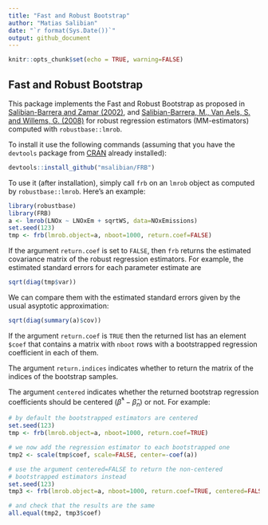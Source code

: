 ```yaml
---
title: "Fast and Robust Bootstrap"
author: "Matias Salibian"
date: "`r format(Sys.Date())`"
output: github_document
---
```


```r
knitr::opts_chunk$set(echo = TRUE, warning=FALSE)
```

## Fast and Robust Bootstrap

This package implements the Fast and Robust Bootstrap as proposed in 
[Salibian-Barrera and Zamar (2002)](http://dx.doi.org/10.1214/aos/1021379865), and
[Salibian-Barrera, M., Van Aels, S. and Willems, G. (2008)](http://dx.doi.org/10.1007/s10260-007-0048-6) for robust regression estimators (MM-estimators) computed with 
`robustbase::lmrob`. 

To install it use the following commands (assuming that you have
the `devtools` package from [CRAN](https://cran.r-project.org) 
already installed): 
```R
devtools::install_github("msalibian/FRB")
```
To use it (after installation), simply call `frb` on an `lmrob` object as computed 
by `robustbase::lmrob`. Here's an example:
```R
library(robustbase)
library(FRB)
a <- lmrob(LNOx ~ LNOxEm + sqrtWS, data=NOxEmissions)
set.seed(123)
tmp <- frb(lmrob.object=a, nboot=1000, return.coef=FALSE)
```

If the argument `return.coef` is set to `FALSE`, then
`frb` returns the estimated covariance matrix of the
robust regression estimators. For example, the
estimated standard errors for each parameter estimate
are
```R
sqrt(diag(tmp$var))
```
We can compare them with the 
estimated standard errors given by the usual
asyptotic approximation:
```R
sqrt(diag(summary(a)$cov))
```

If the argument `return.coef` is `TRUE` then 
the returned list has an element `$coef` 
that contains a matrix with `nboot` rows
with a bootstrapped regression coefficient in 
each of them. 

The argument `return.indices` indicates whether
to return 
the matrix of the indices of the bootstrap samples. 

The argument `centered` indicates whether the
returned bootstrap regression coefficients 
should be centered ($\hat{\beta}^* - \hat{\beta}_n$)
or not. For example:
```r
# by default the bootstrapped estimators are centered
set.seed(123)
tmp <- frb(lmrob.object=a, nboot=1000, return.coef=TRUE)

# we now add the regression estimator to each bootstrapped one
tmp2 <- scale(tmp$coef, scale=FALSE, center=-coef(a))

# use the argument centered=FALSE to return the non-centered 
# bootstrapped estimators instead
set.seed(123)
tmp3 <- frb(lmrob.object=a, nboot=1000, return.coef=TRUE, centered=FALSE)

# and check that the results are the same
all.equal(tmp2, tmp3$coef)
```
